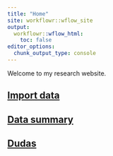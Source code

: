 ```yaml
---
title: "Home"
site: workflowr::wflow_site
output:
  workflowr::wflow_html:
    toc: false
editor_options:
  chunk_output_type: console
---
```


Welcome to my research website.

## [Import data](import_data.html)

## [Data summary](Data_summary.html)

## [Dudas](dudas.html)


